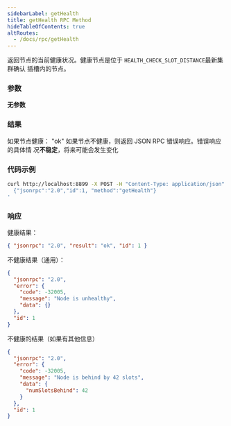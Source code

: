 ```yaml
---
sidebarLabel: getHealth
title: getHealth RPC Method
hideTableOfContents: true
altRoutes:
  - /docs/rpc/getHealth
---
```


返回节点的当前健康状况。健康节点是位于 `HEALTH_CHECK_SLOT_DISTANCE`最新集群确认
插槽内的节点。

<DocSideBySide>

<DocLeftSide>

### 参数

**无参数**

### 结果

如果节点健康： "ok" 如果节点不健康，则返回 JSON RPC 错误响应。错误响应的具体情
况**不稳定**，将来可能会发生变化

</DocLeftSide>

<DocRightSide>

### 代码示例

```bash
curl http://localhost:8899 -X POST -H "Content-Type: application/json" -d '
  {"jsonrpc":"2.0","id":1, "method":"getHealth"}
'
```

### 响应

健康结果：

```json
{ "jsonrpc": "2.0", "result": "ok", "id": 1 }
```

不健康结果（通用）：

```json
{
  "jsonrpc": "2.0",
  "error": {
    "code": -32005,
    "message": "Node is unhealthy",
    "data": {}
  },
  "id": 1
}
```

不健康的结果（如果有其他信息）

```json
{
  "jsonrpc": "2.0",
  "error": {
    "code": -32005,
    "message": "Node is behind by 42 slots",
    "data": {
      "numSlotsBehind": 42
    }
  },
  "id": 1
}
```

</DocRightSide>
</DocSideBySide>
